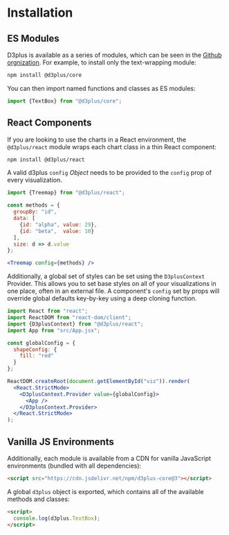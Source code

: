 
<Meta title="Installation" />

# Installation

## ES Modules

D3plus is available as a series of modules, which can be seen in the [Github orgnization](https://github.com/d3plus). For example, to install only the text-wrapping module:

```sh
npm install @d3plus/core
```

You can then import named functions and classes as ES modules:

```js
import {TextBox} from "@d3plus/core";
```

## React Components

If you are looking to use the charts in a React environment, the `@d3plus/react` module wraps each chart class in a thin React component:

```sh
npm install @d3plus/react
```

A valid d3plus `config` _Object_ needs to be provided to the `config` prop of every visualization.

```jsx
import {Treemap} from "@d3plus/react";

const methods = {
  groupBy: "id",
  data: [
    {id: "alpha", value: 29},
    {id: "beta",  value: 10}
  ],
  size: d => d.value
};

<Treemap config={methods} />
```

Additionally, a global set of styles can be set using the `D3plusContext` Provider. This allows you to set base styles on all of your visualizations in one place, often in an external file. A component's `config` set by props will override global defaults key-by-key using a deep cloning function.

```jsx
import React from "react";
import ReactDOM from "react-dom/client";
import {D3plusContext} from "@d3plus/react";
import App from "src/App.jsx";

const globalConfig = {
  shapeConfig: {
    fill: "red"
  }
};

ReactDOM.createRoot(document.getElementById("viz")).render(
  <React.StrictMode>
    <D3plusContext.Provider value={globalConfig}>
      <App />
    </D3plusContext.Provider>
  </React.StrictMode>
);
```

## Vanilla JS Environments

Additionally, each module is available from a CDN for vanilla JavaScript environments (bundled with all dependencies):

```html
<script src="https://cdn.jsdelivr.net/npm/d3plus-core@3"></script>
```

A global `d3plus` object is exported, which contains all of the available methods and classes:

```html
<script>
  console.log(d3plus.TextBox);
</script>
```
